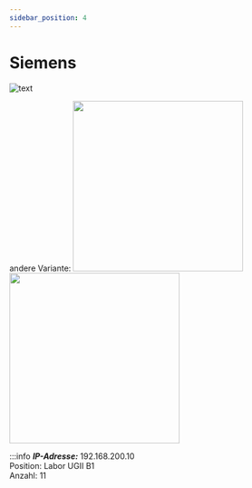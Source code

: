 ```yaml
---
sidebar_position: 4
---
```


# Siemens

![text](/image/labore/b1/siemens_sps.jpg)

andere Variante:
<a href="../../../../../../static/image/labore/b1/siemens_sps.jpg" target="_blank" > <img  height="300"  src="../../../../../../static/image/labore/b1/siemens_sps.jpg" /> </a>
<a href="./static/image/labore/b1/siemens_sps.jpg" target="_blank" > <img  height="300"  src="./static/image/labore/b1/siemens_sps.jpg" /> </a>


:::info
***IP-Adresse:*** 192.168.200.10 \
Position:   Labor UGII B1\
Anzahl: 11